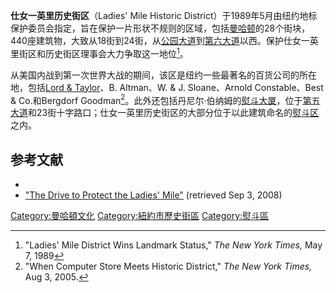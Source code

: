 {{multiple image
| align     = right
| direction = vertical
| width     = 350
| header    = 仕女一英里历史街区
| header_align = center
| image1    = Ladies' Mile overview from north.jpg
| caption1  = （从右至左）Hugh O'Neill's, Adams 和 Ehrich Brothers dry goods emporia
| image2    = Ladies' Mile overview from north 2.jpg
| caption2  = （从右至左）Cammeyer, Alexander, Siegel-Cooper Dry Goods 和 Price buildings
}}

'''仕女一英里历史街区'''（Ladies' Mile Historic District）于1989年5月由纽约地标保护委员会指定，旨在保护一片形状不规则的区域，包括[[曼哈顿|曼哈顿]]的28个街块，440座建筑物，大致从18街到24街，从[[公园大道|公园大道]]到[[第六大道|第六大道]]以西。保护仕女一英里街区和历史街区理事会大力争取这一地位<ref>"Ladies' Mile District Wins Landmark Status," ''The New York Times,'' May 7, 1989</ref>。

从美国内战到第一次世界大战的期间，该区是纽约一些最著名的百货公司的所在地，包括[[Lord_&_Taylor|Lord & Taylor]]、B. Altman、W. & J. Sloane、Arnold Constable、Best & Co.和Bergdorf Goodman<ref>"When Computer Store Meets Historic District," ''The New York Times,'' Aug 3, 2005.</ref>。此外还包括丹尼尔·伯纳姆的[[熨斗大厦|熨斗大厦]]，位于[[第五大道|第五大道]]和23街十字路口；仕女一英里历史街区的大部分位于以此建筑命名的[[熨斗区|熨斗区]]之内。

==参考文献==
{{reflist}}
*{{commonscat-inline|Ladies Mile Historic District}}
*[http://www.preserve2.org/ladiesmile/ "The Drive to Protect the Ladies' Mile"]{{Wayback|url=http://www.preserve2.org/ladiesmile/ |date=20181003031346 }} (retrieved Sep 3, 2008)

[[Category:曼哈頓文化|Category:曼哈頓文化]]
[[Category:紐約市歷史街區|Category:紐約市歷史街區]]
[[Category:熨斗區|Category:熨斗區]]